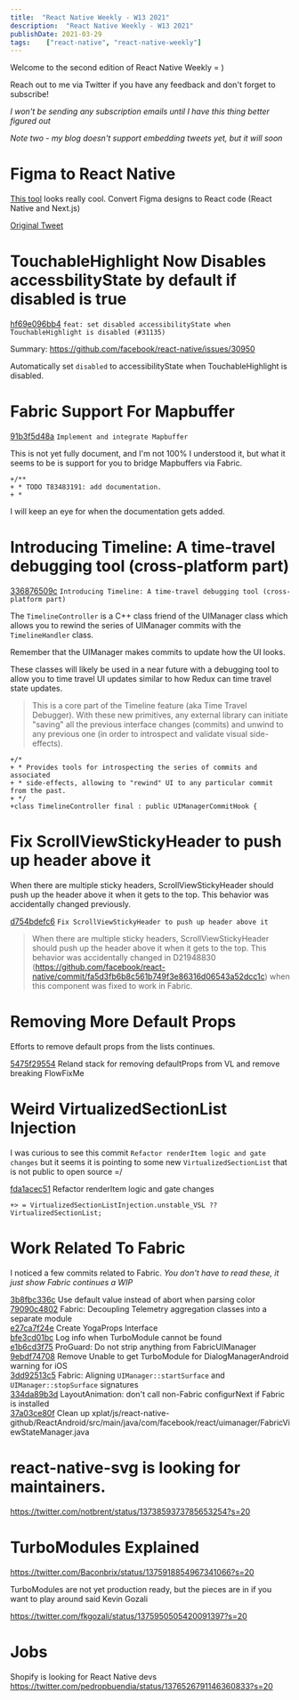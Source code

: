 ```yaml
---
title:  "React Native Weekly - W13 2021"
description:  "React Native Weekly - W13 2021"
publishDate: 2021-03-29
tags:    ["react-native", "react-native-weekly"]
---
```


Welcome to the second edition of React Native Weekly = ) 

Reach out to me via Twitter if you have any feedback and don't forget to subscribe!

_I won't be sending any subscription emails until I have this thing better figured out_

_Note two - my blog doesn't support embedding tweets yet, but it will soon_


# Figma to React Native 

[This tool](https://figma-to-react.vercel.app) looks really cool. Convert Figma designs to React code (React Native and Next.js)

[Original Tweet](https://twitter.com/tomsoderlund/status/1375826499438264324?s=20)


# TouchableHighlight Now Disables accessbilityState by default if disabled is true

[hf69e096bb4](https://github.com/facebook/react-native/commit/f69e096bb4) `feat: set disabled accessibilityState when TouchableHighlight is disabled (#31135)`

Summary:
https://github.com/facebook/react-native/issues/30950

Automatically set `disabled` to accessibilityState when TouchableHighlight is disabled.


# Fabric Support For Mapbuffer

[91b3f5d48a](https://github.com/facebook/react-native/commit/91b3f5d48a) `Implement and integrate Mapbuffer`

This is not yet fully document, and I'm not 100% I understood it, but what it seems to be is support for you to bridge Mapbuffers via Fabric.

```
+/**
+ * TODO T83483191: add documentation.
+ *
```

I will keep an eye for when the documentation gets added.



# Introducing Timeline: A time-travel debugging tool (cross-platform part)

[336876509c](https://github.com/facebook/react-native/commit/336876509c) `Introducing Timeline: A time-travel debugging tool (cross-platform part)`

The `TimelineController` is a C++ class friend of the UIManager class which allows you to rewind the series of UIManager commits with the `TimelineHandler` class.

Remember that the UIManager makes commits to update how the UI looks.

These classes will likely be used in a near future with a debugging tool to allow you to time travel UI updates similar to how Redux can time travel state updates.


> This is a core part of the Timeline feature (aka Time Travel Debugger). With these new primitives, any external library can initiate "saving" all the previous interface changes (commits) and unwind to any previous one (in order to introspect and validate visual side-effects).

```
+/*
+ * Provides tools for introspecting the series of commits and associated
+ * side-effects, allowing to "rewind" UI to any particular commit from the past.
+ */
+class TimelineController final : public UIManagerCommitHook {
```  

# Fix ScrollViewStickyHeader to push up header above it

When there are multiple sticky headers, ScrollViewStickyHeader should push up the header above it when it gets to the top.  This behavior was accidentally changed previously.

[d754bdefc6](https://github.com/facebook/react-native/commit/d754bdefc6) `Fix ScrollViewStickyHeader to push up header above it`

> When there are multiple sticky headers, ScrollViewStickyHeader should push up the header above it when it gets to the top.  This behavior was accidentally changed in D21948830 (https://github.com/facebook/react-native/commit/fa5d3fb6b8c561b749f3e86316d06543a52dcc1c) when this component was fixed to work in Fabric.


# Removing More Default Props

Efforts to remove default props from the lists continues.

[5475f29554](https://github.com/facebook/react-native/commit/5475f29554) Reland stack for removing defaultProps from VL and remove breaking FlowFixMe


# Weird VirtualizedSectionList Injection

I was curious to see this commit `Refactor renderItem logic and gate changes` but it seems it is pointing to some new `VirtualizedSectionList` that is not public to open source =/

[fda1acec51](https://github.com/facebook/react-native/commit/fda1acec51) Refactor renderItem logic and gate changes

```
+> = VirtualizedSectionListInjection.unstable_VSL ?? VirtualizedSectionList;
```

# Work Related To Fabric

I noticed a few commits related to Fabric. _You don't have to read these, it just show Fabric continues a WIP_

[3b8fbc336c](https://github.com/facebook/react-native/commit/3b8fbc336c) Use default value instead of abort when parsing color  
[79090c4802](https://github.com/facebook/react-native/commit/79090c4802) Fabric: Decoupling Telemetry aggregation classes into a separate module  
[e27ca7f24e](https://github.com/facebook/react-native/commit/e27ca7f24e) Create YogaProps Interface  
[bfe3cd01bc](https://github.com/facebook/react-native/commit/bfe3cd01bc) Log info when TurboModule cannot be found  
[e1b6cd3f75](https://github.com/facebook/react-native/commit/e1b6cd3f75) ProGuard: Do not strip anything from FabricUIManager  
[9ebdf74708](https://github.com/facebook/react-native/commit/9ebdf74708) Remove Unable to get TurboModule for DialogManagerAndroid warning for iOS  
[3dd92513c5](https://github.com/facebook/react-native/commit/3dd92513c5) Fabric: Aligning `UIManager::startSurface` and `UIManager::stopSurface` signatures  
[334da89b3d](https://github.com/facebook/react-native/commit/334da89b3d) LayoutAnimation: don't call non-Fabric configurNext if Fabric is installed   
[37a03ce80f](https://github.com/facebook/react-native/commit/37a03ce80f) Clean up xplat/js/react-native-github/ReactAndroid/src/main/java/com/facebook/react/uimanager/FabricViewStateManager.java  



# react-native-svg is looking for maintainers. 

https://twitter.com/notbrent/status/1373859373785653254?s=20

# TurboModules Explained 

https://twitter.com/Baconbrix/status/1375918854967341066?s=20

TurboModules are not yet production ready, but the pieces are in if you want to play around said Kevin Gozali

https://twitter.com/fkgozali/status/1375950505420091397?s=20

# Jobs

Shopify is looking for React Native devs https://twitter.com/pedropbuendia/status/1376526791146360833?s=20


